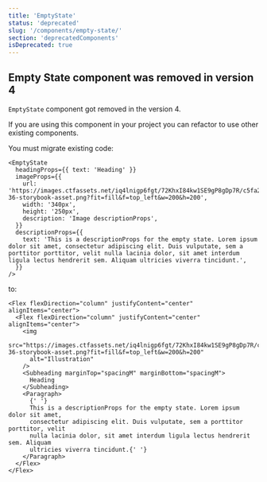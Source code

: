 ```yaml
---
title: 'EmptyState'
status: 'deprecated'
slug: '/components/empty-state/'
section: 'deprecatedComponents'
isDeprecated: true
---
```


## Empty State component was removed in version 4

`EmptyState` component got removed in the version 4.

If you are using this component in your project you can refactor to use other existing components.

You must migrate existing code:

```tsx static=true
<EmptyState
  headingProps={{ text: 'Heading' }}
  imageProps={{
    url: 'https://images.ctfassets.net/iq4lnigp6fgt/72KhxI84kw1SE9gP8gDp7R/c5fa24bdc295a318018aea0ca46e2de8/forma-36-storybook-asset.png?fit=fill&f=top_left&w=200&h=200',
    width: '340px',
    height: '250px',
    description: 'Image descriptionProps',
  }}
  descriptionProps={{
    text: 'This is a descriptionProps for the empty state. Lorem ipsum dolor sit amet, consectetur adipiscing elit. Duis vulputate, sem a porttitor porttitor, velit nulla lacinia dolor, sit amet interdum ligula lectus hendrerit sem. Aliquam ultricies viverra tincidunt.',
  }}
/>
```

to:

```tsx
<Flex flexDirection="column" justifyContent="center" alignItems="center">
  <Flex flexDirection="column" justifyContent="center" alignItems="center">
    <img
      src="https://images.ctfassets.net/iq4lnigp6fgt/72KhxI84kw1SE9gP8gDp7R/c5fa24bdc295a318018aea0ca46e2de8/forma-36-storybook-asset.png?fit=fill&f=top_left&w=200&h=200"
      alt="Illustration"
    />
    <Subheading marginTop="spacingM" marginBottom="spacingM">
      Heading
    </Subheading>
    <Paragraph>
      {' '}
      This is a descriptionProps for the empty state. Lorem ipsum dolor sit amet,
      consectetur adipiscing elit. Duis vulputate, sem a porttitor porttitor, velit
      nulla lacinia dolor, sit amet interdum ligula lectus hendrerit sem. Aliquam
      ultricies viverra tincidunt.{' '}
    </Paragraph>
  </Flex>
</Flex>
```
